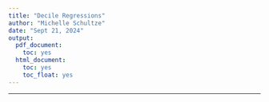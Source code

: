 ```yaml
---
title: "Decile Regressions"
author: "Michelle Schultze"
date: "Sept 21, 2024"
output:
  pdf_document:
    toc: yes
  html_document:
    toc: yes
    toc_float: yes
---
```

---

